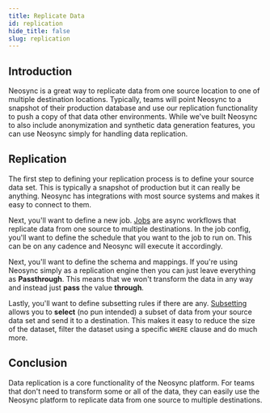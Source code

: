 ```yaml
---
title: Replicate Data
id: replication
hide_title: false
slug: replication
---
```


## Introduction

Neosync is a great way to replicate data from one source location to one of multiple destination locations. Typically, teams will point Neosync to a snapshot of their production database and use our replication functionality to push a copy of that data other environments. While we've built Neosync to also include anonymization and synthetic data generation features, you can use Neosync simply for handling data replication.

## Replication

The first step to defining your replication process is to define your source data set. This is typically a snapshot of production but it can really be anything. Neosync has integrations with most source systems and makes it easy to connect to them.

Next, you'll want to define a new job. [Jobs](/platform#jobs) are async workflows that replicate data from one source to multiple destinations. In the job config, you'll want to define the schedule that you want to the job to run on. This can be on any cadence and Neosync will execute it accordingly.

Next, you'll want to define the schema and mappings. If you're using Neosync simply as a replication engine then you can just leave everything as **Passthrough**. This means that we won't transform the data in any way and instead just **pass** the value **through**.

Lastly, you'll want to define subsetting rules if there are any. [Subsetting](/platform#subset) allows you to **select** (no pun intended) a subset of data from your source data set and send it to a destination. This makes it easy to reduce the size of the dataset, filter the dataset using a specific `WHERE` clause and do much more.

## Conclusion

Data replication is a core functionality of the Neosync platform. For teams that don't need to transform some or all of the data, they can easily use the Neosync platform to replicate data from one source to multiple destinations.
